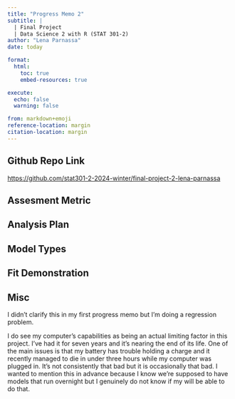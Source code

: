 ```yaml
---
title: "Progress Memo 2"
subtitle: |
  | Final Project 
  | Data Science 2 with R (STAT 301-2)
author: "Lena Parnassa"
date: today

format:
  html:
    toc: true
    embed-resources: true

execute:
  echo: false
  warning: false

from: markdown+emoji 
reference-location: margin
citation-location: margin
---
```

::: {.callout-tip icon=false}

## Github Repo Link
[https://github.com/stat301-2-2024-winter/final-project-2-lena-parnassa](https://github.com/stat301-2-2024-winter/final-project-2-lena-parnassa)

:::

## Assesment Metric


## Analysis Plan


## Model Types


## Fit Demonstration


## Misc
I didn't clarify this in my first progress memo but I'm doing a regression problem.

I do see my computer's capabilities as being an actual limiting factor in this project. I've had it for seven years and it's nearing the end of its life. One of the main issues is that my battery has trouble holding a charge and it recently managed to die in under three hours while my computer was plugged in. It's not consistently that bad but it is occasionally that bad. I wanted to mention this in advance because I know we're supposed to have models that run overnight but I genuinely do not know if my will be able to do that.